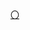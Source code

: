 {{Navbox
| name   = 中国化学会第四届理事会
| title  = [[中國化學會 (中華民國)|中国化学会]]第四届理事会
| above  = 1935年－1936年
| bodyclass = hlist
| group1 = 会长
| list1  = [[陈裕光]]
| group2 = 书记
| list2  = [[吴承洛]]
| group3 = 会计
| list3  = [[马杰|马　杰]]
| group4 = 理事
| list4  = 
* [[陈可忠]]
* [[陈裕光]]
* [[曾昭抡]]
* [[鄭貞文]]
* [[吴承洛]]
* [[马杰|马　杰]]
* [[王璡 (化學家)|王　琎]]
* [[范旭东]]
* [[黄新彦]]
| group5 = 
| list5  = 
| group6 = 
| list6  = 
}}<noinclude>
{{collapsible option}}
[[Category:中国化学会模板|〇]]
</noinclude>